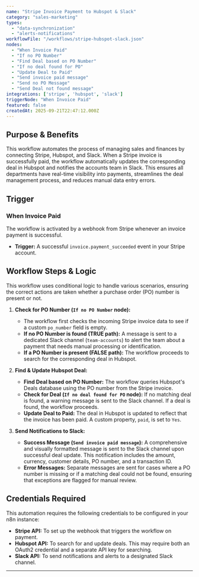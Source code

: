 ```yaml
---
name: "Stripe Invoice Payment to Hubspot & Slack"
category: "sales-marketing"
types:
  - "data-synchronization"
  - "alerts-notifications"
workflowFile: "/workflows/stripe-hubspot-slack.json"
nodes:
  - "When Invoice Paid"
  - "If no PO Number"
  - "Find Deal based on PO Number"
  - "If no deal found for PO"
  - "Update Deal to Paid"
  - "Send invoice paid message"
  - "Send no PO Message"
  - "Send Deal not found message"
integrations: ['stripe', 'hubspot', 'slack']
triggerNode: "When Invoice Paid"
featured: false
createdAt: 2025-09-21T22:47:12.000Z
---
```


## Purpose & Benefits

This workflow automates the process of managing sales and finances by connecting Stripe, Hubspot, and Slack. When a Stripe invoice is successfully paid, the workflow automatically updates the corresponding deal in Hubspot and notifies the accounts team in Slack. This ensures all departments have real-time visibility into payments, streamlines the deal management process, and reduces manual data entry errors.

## Trigger

### When Invoice Paid

The workflow is activated by a webhook from Stripe whenever an invoice payment is successful.

* **Trigger:** A successful `invoice.payment_succeeded` event in your Stripe account.

## Workflow Steps & Logic

This workflow uses conditional logic to handle various scenarios, ensuring the correct actions are taken whether a purchase order (PO) number is present or not.

1.  **Check for PO Number (`If no PO Number` node):**
    * The workflow first checks the incoming Stripe invoice data to see if a custom `po_number` field is empty.
    * **If no PO Number is found (TRUE path):** A message is sent to a dedicated Slack channel (`team-accounts`) to alert the team about a payment that needs manual processing or identification.
    * **If a PO Number is present (FALSE path):** The workflow proceeds to search for the corresponding deal in Hubspot.

2.  **Find & Update Hubspot Deal:**
    * **Find Deal based on PO Number:** The workflow queries Hubspot's Deals database using the PO number from the Stripe invoice.
    * **Check for Deal (`If no deal found for PO` node):** If no matching deal is found, a warning message is sent to the Slack channel. If a deal is found, the workflow proceeds.
    * **Update Deal to Paid:** The deal in Hubspot is updated to reflect that the invoice has been paid. A custom property, `paid`, is set to `Yes`.

3.  **Send Notifications to Slack:**
    * **Success Message (`Send invoice paid message`):** A comprehensive and visually formatted message is sent to the Slack channel upon successful deal update. This notification includes the amount, currency, customer details, PO number, and a transaction ID.
    * **Error Messages:** Separate messages are sent for cases where a PO number is missing or if a matching deal could not be found, ensuring that exceptions are flagged for manual review.

## Credentials Required

This automation requires the following credentials to be configured in your n8n instance:

* **Stripe API:** To set up the webhook that triggers the workflow on payment.
* **Hubspot API:** To search for and update deals. This may require both an OAuth2 credential and a separate API key for searching.
* **Slack API:** To send notifications and alerts to a designated Slack channel.

---



